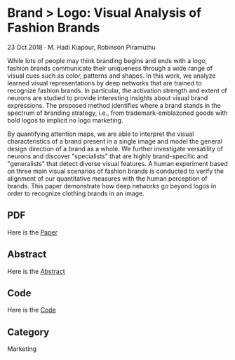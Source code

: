 # Brand > Logo: Visual Analysis of Fashion Brands

23 Oct 2018  ·  M. Hadi Kiapour, Robinson Piramuthu

While lots of people may think branding begins and ends with a logo, fashion brands communicate their uniqueness through a wide range of visual cues such as color, patterns and shapes. In this work, we analyze learned visual representations by deep networks that are trained to recognize fashion brands. In particular, the activation strength and extent of neurons are studied to provide interesting insights about visual brand expressions. The proposed method identifies where a brand stands in the spectrum of branding strategy, i.e., from trademark-emblazoned goods with bold logos to implicit no logo marketing. 

By quantifying attention maps, we are able to interpret the visual characteristics of a brand present in a single image and model the general design direction of a brand as a whole. We further investigate versatility of neurons and discover "specialists" that are highly brand-specific and "generalists" that detect diverse visual features. A human experiment based on three main visual scenarios of fashion brands is conducted to verify the alignment of our quantitative measures with the human perception of brands. This paper demonstrate how deep networks go beyond logos in order to recognize clothing brands in an image. 

## PDF

Here is the [Paper](https://arxiv.org/pdf/1810.09941v1.pdf)

## Abstract

Here is the [Abstract](https://arxiv.org/abs/1810.09941v1)

## Code 

Here is the [Code](https://github.com/AemikaChow/DATASOURCE)

## Category

Marketing